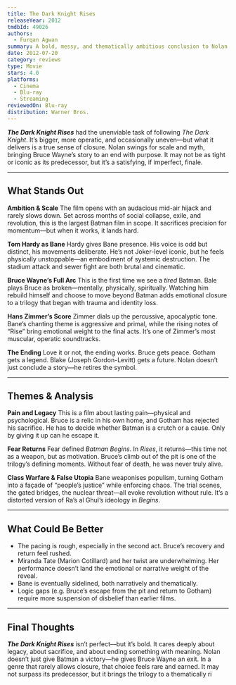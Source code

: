 ```yaml
---
title: The Dark Knight Rises
releaseYear: 2012
tmdbId: 49026
authors:
  - Furqan Agwan
summary: A bold, messy, and thematically ambitious conclusion to Nolan’s trilogy. It doesn’t match The Dark Knight’s precision, but it closes the arc with weight and finality.
date: 2012-07-20
category: reviews
type: Movie
stars: 4.0
platforms:
  - Cinema
  - Blu-ray
  - Streaming
reviewedOn: Blu-ray
distribution: Warner Bros.
---
```


_**The Dark Knight Rises**_ had the unenviable task of following *The Dark Knight*. It’s bigger, more operatic, and occasionally uneven—but what it delivers is a true sense of closure. Nolan swings for scale and myth, bringing Bruce Wayne’s story to an end with purpose. It may not be as tight or iconic as its predecessor, but it’s a satisfying, if imperfect, finale.

---

## What Stands Out

**Ambition & Scale**
The film opens with an audacious mid-air hijack and rarely slows down. Set across months of social collapse, exile, and revolution, this is the largest Batman film in scope. It sacrifices precision for momentum—but when it works, it lands hard.

**Tom Hardy as Bane**
Hardy gives Bane presence. His voice is odd but distinct, his movements deliberate. He’s not Joker-level iconic, but he feels physically unstoppable—an embodiment of systemic destruction. The stadium attack and sewer fight are both brutal and cinematic.

**Bruce Wayne’s Full Arc**
This is the first time we see a *tired* Batman. Bale plays Bruce as broken—mentally, physically, spiritually. Watching him rebuild himself and choose to move beyond Batman adds emotional closure to a trilogy that began with trauma and identity loss.

**Hans Zimmer’s Score**
Zimmer dials up the percussive, apocalyptic tone. Bane’s chanting theme is aggressive and primal, while the rising notes of “Rise” bring emotional weight to the final acts. It’s one of Zimmer’s most muscular, operatic soundtracks.

**The Ending**
Love it or not, the ending works. Bruce gets peace. Gotham gets a legend. Blake (Joseph Gordon-Levitt) gets a future. Nolan doesn’t just conclude a story—he retires the symbol.

---

## Themes & Analysis

**Pain and Legacy**
This is a film about lasting pain—physical and psychological. Bruce is a relic in his own home, and Gotham has rejected his sacrifice. He has to decide whether Batman is a crutch or a cause. Only by giving it up can he escape it.

**Fear Returns**
Fear defined *Batman Begins*. In *Rises*, it returns—this time not as a weapon, but as motivation. Bruce’s climb out of the pit is one of the trilogy’s defining moments. Without fear of death, he was never truly alive.

**Class Warfare & False Utopia**
Bane weaponises populism, turning Gotham into a façade of “people’s justice” while enforcing chaos. The trial scenes, the gated bridges, the nuclear threat—all evoke revolution without rule. It’s a distorted version of Ra’s al Ghul’s ideology in *Begins*.

---

## What Could Be Better

- The pacing is rough, especially in the second act. Bruce’s recovery and return feel rushed.
- Miranda Tate (Marion Cotillard) and her twist are underwhelming. Her performance doesn’t land the emotional or narrative weight of the reveal.
- Bane is eventually sidelined, both narratively and thematically.
- Logic gaps (e.g. Bruce’s escape from the pit and return to Gotham) require more suspension of disbelief than earlier films.

---

## Final Thoughts

_**The Dark Knight Rises**_ isn’t perfect—but it’s bold. It cares deeply about legacy, about sacrifice, and about ending something with meaning. Nolan doesn’t just give Batman a victory—he gives Bruce Wayne an exit. In a genre that rarely allows closure, that choice feels rare and earned. It may not surpass its predecessor, but it brings the trilogy to a thematically ri
